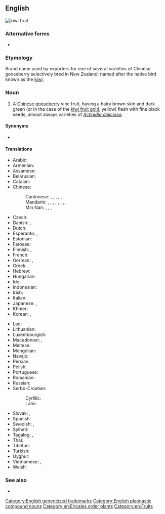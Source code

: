 {{also|kiwifruit|kiwi-fruit}}
==English==
[[Image:Kiwi (Actinidia chinensis) 1 Luc Viatour.jpg|thumb|kiwi fruit]]
{{wikipedia|kiwifruit}}

===Alternative forms===
* {{l|en|kiwifruit}}

===Etymology===
Brand name used by exporters for one of several varieties of Chinese gooseberry selectively bred in New Zealand; named after the native bird known as the [[kiwi]].

===Noun===
{{en-noun|kiwi fruit}}

# A [[Chinese gooseberry]] vine fruit, having a hairy brown skin and dark green (or in the case of the [[kiwi fruit gold]], yellow) flesh with fine black seeds, almost always varieties of ''[[Actinidia deliciosa]]''.

====Synonyms====
* {{sense|fruit}} {{l|en|kiwi}} {{qualifier|US informal; rare in [[New Zealand]]}}

====Translations====
{{trans-top|fruit}}
* Arabic: {{t|ar|كِيوِي|m}}
* Armenian: {{t|hy|կիվի}}
* Assamese: {{t|as|কিৱি ফল}}
* Belarusian: {{t|be|ківі|n}}
* Catalan: {{t|ca|kiwi|m}}
* Chinese:
*: Cantonese: {{t|yue|奇異果|sc=Hani}}, {{t|yue|奇异果|tr=kei4 ji6 gwo2|sc=Hani}}, {{t|yue|獼猴桃|sc=Hani}}, {{t|yue|猕猴桃|tr=mei4 hou4 tou4, nei4 hou4 tou4|sc=Hani}}, {{t|yue|奇偉果|sc=Hani}}, {{t|yue|奇伟果|tr=kei4 wai5 gwo2|sc=Hani}}
*: Mandarin: {{t+|cmn|獼猴桃|sc=Hani}}, {{t+|cmn|猕猴桃|tr=míhóutáo|sc=Hani}}, {{t+|cmn|奇異果|sc=Hani}}, {{t+|cmn|奇异果|tr=qíyìguǒ|sc=Hani}}, {{t+|cmn|楊桃|sc=Hani}}, {{t+|cmn|杨桃|tr=yángtáo|sc=Hani}}, {{t+|cmn|羊桃|tr=yángtáo}}, {{t+|cmn|陽桃}}, {{t+|cmn|阳桃|tr=yángtáo}}
*: Min Nan: {{t|nan|羊桃|tr=iûⁿ-thô|sc=Hans}}, {{t|nan|猴桃仔|tr=kâu-thô-á|sc=Hans}}, {{t|nan|豬公藤|tr=ti-kong-tîn, tu-kong-tîn|sc=Hans}}, {{t|nan|紅蒂蛇|tr=âng-tì-chôa|sc=Hans}}
* Czech: {{t+|cs|kiwi|n}}
* Danish: {{t|da|kiwi|c}}, {{t|da|kiwifrugt|c}}
* Dutch: {{t+|nl|kiwi|m}}
* Esperanto: {{t|eo|kivio}}, {{t|eo|kivifrukto}}
* Estonian: {{t|et|kiivi}}
* Faroese: {{t|fo|kivifrukt|f}}
* Finnish: {{t+|fi|kiivi}}, {{t|fi|kiivihedelmä}}
* French: {{t+|fr|kiwi|m}}
* German: {{t+|de|Kiwi|f}}, {{t|de|chinesische Stachelbeere|f}}
* Greek: {{t+|el|ακτινίδιο|n}}
* Hebrew: {{t+|he|קיוי|tr=kivi}}
* Hungarian: {{t+|hu|kivi}}
* Ido: {{t|io|kiwio}}
* Indonesian: {{t|id|buah kiwi}}
* Irish: {{t|ga|cíobhaí|m}}
* Italian: {{t+|it|kiwi|m}}
* Japanese: {{t|ja|キーウィフルーツ|tr=kīwi furūtsu}}, {{t|ja|キーウィ|tr=kīwi}}
* Khmer: {{t|km|ផ្លែ​គី​វី|tr=plae kivi}}
* Korean: {{t+|ko|다래}}, {{t+|ko|키위}}
{{trans-mid}}
* Lao: {{t-needed|lo}}
* Lithuanian: {{t+|lt|kivi}}
* Luxembourgish: {{t|lb|Kiwi|m}}
* Macedonian: {{t|mk|киви|n|tr=kívi}}, {{t|mk|актинидија|f|tr=aktinídija}}
* Maltese: {{t|mt|kiwi}}
* Mongolian: {{t+|mn|киви|sc=Cyrl}}
* Navajo: {{t|nv|chʼil dishooí}}
* Persian: {{t+|fa|کیوی|tr=kivi|sc=fa-Arab}}
* Polish: {{t+|pl|kiwi|n}}
* Portuguese: {{t+|pt|quivi|m}}
* Romanian: {{t+|ro|kiwi|m}}
* Russian: {{t+|ru|ки́ви|m}}
* Serbo-Croatian:
*: Cyrillic: {{t|sh|киви|m}}
*: Latin: {{t+|sh|kivi|m}}
* Slovak: {{t+|sk|kivi|n}}, {{t|sk|kiva|f}}
* Spanish: {{t+|es|kiwi|m}}
* Swedish: {{t+|sv|kiwi|c}}, {{t+|sv|kiwifrukt|c}}
* Sylheti: {{t|syl|ꠇꠤꠃꠤ ꠚꠟ|tr=kiui fol}}
* Tagalog: {{t|tl|kiwi}}, {{t|tl|bungang kiwi}}
* Thai: {{t-needed|th}}
* Tibetan: {{t|bo|སྤྲེལ་ཁམ}}
* Turkish: {{t+|tr|kivi}}
* Uyghur: {{t|ug|مايمۇن شاپتۇلى}}
* Vietnamese: {{t|vi|trái ki wi}}, {{t|vi|trái dương đào}}
* Welsh: {{t|cy|ciwi|m}}
{{trans-bottom}}

===See also===
* {{l|en|kiwi fruit gold}}<!--A similar fruit with yellow flesh.-->

[[Category:English genericized trademarks]]
[[Category:English pleonastic compound nouns]]
[[Category:en:Ericales order plants]]
[[Category:en:Fruits]]